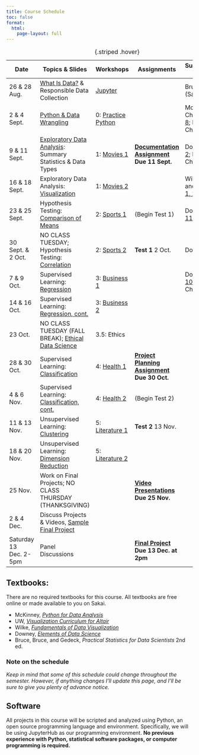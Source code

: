 ```yaml
---
title: Course Schedule 
toc: false
format:
  html:
    page-layout: full
---
```


Date|Topics & Slides|Workshops|Assignments|Supplemental Reading
--|---|---|---|---
26 & 28 Aug.|[What Is Data?](slides/whatisdata.html) & Responsible Data Collection|[Jupyter](guides/jupyterhub.md)||Bruce Ch. 1 (Sakai)
2 & 4 Sept.|[Python & Data Wrangling](slides/wrangling.html)|0: <a href="resources/00_python_pandas.ipynb" download>Practice Python</a>||McKinney, Ch. [3](https://wesmckinney.com/book/python-builtin), [5](https://wesmckinney.com/book/pandas-basics), and [8](https://wesmckinney.com/book/data-wrangling); Downey Ch. [7](https://allendowney.github.io/ElementsOfDataScience/07_dataframes.html)
9 & 11 Sept.|[Exploratory Data Analysis](slides/eda.html): Summary Statistics & Data Types|1: <a href="resources/01_movies1.ipynb" download>Movies 1</a>|**[Documentation Assignment](assignments/documentation.md) Due 11 Sept.**|Downey Ch. [2](https://allendowney.github.io/ElementsOfDataScience/02_times.html); McKinney Ch. [11](https://wesmckinney.com/book/time-series)
16 & 18 Sept.|Exploratory Data Analysis: [Visualization](slides/visualizing.html)|1: <a href="resources/01_movies2.ipynb" download>Movies 2</a>||Wilke Ch. [5](https://clauswilke.com/dataviz/directory-of-visualizations.html) and UW Ch. [1, 2, 3, & 6](https://idl.uw.edu/visualization-curriculum/intro.html)
23 & 25 Sept.|Hypothesis Testing: [Comparison of Means](slides/hypothesis.html)|2: <a href="resources/02_baseball1.ipynb" download>Sports 1</a>|(Begin Test 1)|Downey Ch. [11](https://allendowney.github.io/ElementsOfDataScience/11_resampling.html) and [13](https://allendowney.github.io/ElementsOfDataScience/13_hypothesis.html)
30 Sept. & 2 Oct.|NO CLASS TUESDAY; Hypothesis Testing: [Correlation](slides/correlation.html)|2: <a href="resources/02_baseball2.ipynb" download>Sports 2</a>|**Test 1** 2 Oct.|Downey Ch. [9](https://allendowney.github.io/ElementsOfDataScience/09_relationships.html)
7 & 9 Oct.|Supervised Learning: [Regression](slides/regression.html)|3: <a href="resources/03_airbnb1.ipynb" download>Business 1</a>||Downey Ch. [10](https://allendowney.github.io/ElementsOfDataScience/10_regression.html); McKinney Ch. [12.4](https://wesmckinney.com/book/modeling#modeling-scikit-learn)
14 & 16 Oct.|Supervised Learning: [Regression, cont.](slides/regression-ml.html)|3: <a href="resources/03_airbnb2.ipynb" download>Business 2</a>|
23 Oct.|NO CLASS TUESDAY (FALL BREAK); [Ethical Data Science](slides/ethics.html)|3.5: Ethics|
28 & 30 Oct.|Supervised Learning: [Classification](slides/logit.html)|4: <a href="resources/05_health1.ipynb" download>Health 1</a>|**[Project Planning Assignment](assignments/project-planning.md) Due 30 Oct.**
4 & 6 Nov.|Supervised Learning: [Classification, cont.](slides/classification-ml.html)|4: <a href="resources/05_health2.ipynb" download>Health 2</a>|(Begin Test 2)
11 & 13 Nov.|Unsupervised Learning: [Clustering](slides/clustering.html)|5: <a href="resources/06_lit1.ipynb" download>Literature 1</a>|**Test 2** 13 Nov.
18 & 20 Nov.|Unsupervised Learning: [Dimension Reduction](slides/pca.html)|5: <a href="resources/06_lit2.ipynb" download>Literature 2</a>
25 Nov.|Work on Final Projects; NO CLASS THURSDAY (THANKSGIVING)||**[Video Presentations](assignments/presentation.md) Due 25 Nov.**
2 & 4 Dec.|Discuss Projects & Videos, [Sample Final Project](sample-final-project.ipynb)||
Saturday 13 Dec. 2-5pm|Panel Discussions||**[Final Project](assignments/final-report.md) Due 13 Dec. at 2pm**

: {.striped .hover}

## Textbooks:

There are no required textbooks for this course. All textbooks are free online or made available to you on Sakai.

- McKinney, *[Python for Data Analysis](https://wesmckinney.com/book/)*
- UW, *[Visualization Curriculum for Altair](https://idl.uw.edu/visualization-curriculum/intro.html)*
- Wilke, *[Fundamentals of Data Visualization](https://clauswilke.com/dataviz/)*
- Downey, *[Elements of Data Science](https://allendowney.github.io/ElementsOfDataScience/)*
- Bruce, Bruce, and Gedeck, *Practical Statistics for Data Scientists* 2nd ed.

### Note on the schedule

*Keep in mind that some of this schedule could change throughout the semester. However, if anything changes I'll update this page, and I'll be sure to give you plenty of advance notice.*

## Software

All projects in this course will be scripted and analyzed using Python, an open source programming language and environment. Specifically, we will be using JupyterHub as our programming environment. **No previous experience with Python, statistical software packages, or computer programming is required.**
